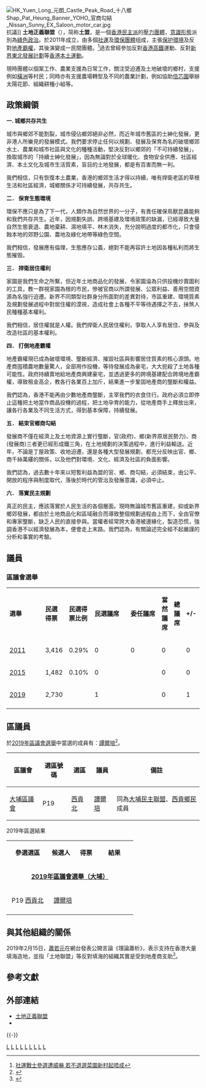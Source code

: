 {{香港政黨表
|中文名稱=土地正義聯盟
|英文名稱=Land Justice League
|黨徽文件名 = [[File:土地正義聯盟logo.jpg|200px]]
|色彩編碼={{Party meta/color/土地正義聯盟}}
|創立=2011年
|立法會議席={{Infobox political party/seats|0|70|hex={{Party meta/color/土地正義聯盟}}|per=1}}
|區議會議席={{Infobox political party/seats|1|21|hex={{Party meta/color/土地正義聯盟}}|per=1}}（[[大埔區議會|大埔區議會]]）
|政治派系= [[民主派_(香港)|民主派]]
|意識形態=[[草根民主|草根民主]]<ref>{{Cite web|title=政策綱領|url=https://landjusticehk.org/about-2/|access-date=2021-12-13|date=2011-06-30|work=土地正義聯盟|language=zh-HK|archive-date=2022-06-03|archive-url=https://web.archive.org/web/20220603164741/https://landjusticehk.org/about-2/}}</ref><br>[[綠色政治|綠色政治]]<ref name=":2">{{Cite news|url=http://news.mingpao.com/pns/dailynews/web_tc/article/20160910/s00012/1473443495745|title=香港新左翼的崛起|author=[[袁彌昌|袁彌昌]]|date=2016-09-10|work=明報|access-date=2016-09-26|archive-date=2016-09-27|archive-url=https://web.archive.org/web/20160927104435/http://news.mingpao.com/pns/dailynews/web_tc/article/20160910/s00012/1473443495745|dead-url=no}}</ref><br>[[环境保护主义|环境保护主义]]
|總部=
|會員人數=
|象徵顏色={{colorbox|{{Party meta/color/土地正義聯盟}}}} 綠色
|政黨口號=
|政治立场=[[中間偏左|中間偏左]]至[[左翼|左翼]]
|網站={{url|http://landjusticehk.org/}}
}}
[[File:HK_Yuen_Long_元朗_Castle_Peak_Road_十八鄉Shap_Pat_Heung_Banner_YOHO_官商勾結_Nissan_Sunny_EX_Saloon_motor_car.jpg|thumb]]抗議]]
'''土地正義聯盟'''（{{lang-en|Land Justice League}}），简称'''土盟'''，是一個[[民主派_(香港)|香港民主派]]的[[壓力團體|壓力團體]]，[[意識形態|意識形態]]派別為[[綠色政治|綠色政治]]。於2011年成立，由多個[[社運|社運]]及[[環保團體|環保團體]]组成，主張[[環境保護|保护環境]]及反對[[地產霸權|地產霸權]]，其後演變成一民間團體。<ref>[http://hk.apple.nextmedia.com/template/apple/art_main.php?iss_id=20110923&sec_id=4104&art_id=15639004 社運戰士參選遭威嚇 若不退選菜園新村起唔成]</ref>過去曾經參加反對[[香港高鐵|香港高鐵]]運動、反對[[新界東北發展計劃|新界東北發展計劃]]等[[香港本土運動|香港本土運動]]。

現時團體以個案工作、農業支援為日常工作，關注受迫遷及土地破壞的鄉村，支援例如[[橫洲_(元朗)|橫洲]]等村民；同時亦有支援農場轉型及不同的農業計劃，例如協助[[信芯園|信芯園]]舉辦太陽花節、組織耕種小組等。

==政策綱領==
'''一. 城鄉共存共生'''

城市與鄉郊不能割裂，城市侵佔鄉郊絕非必然，而近年城市舊區的士紳化發展，更非港人所樂見的發展模式。我們要求停止任何以規劃、發展及保育為名的破壞鄉郊水土、農業和城市社區與文化的種種活動，堅決反對以鄉郊的「不可持續發展」，換取城市的「持續士紳化發展」，因為無論對於全球暖化、食物安全供應、社區經濟、本土文化及城市生活質素，盲目的土地發展，都是有百害而無一利。

我們相信，只有恢復本土農業，香港的鄉郊生活才得以持續，唯有捍衛老區的草根生活和社區經濟，城鄉關係才可持續發展，共存共生。

'''二． 保育生態環境'''

環保不應只是為了下一代，人類作為自然世界的一分子，有責任確保鳥獸昆蟲能夠和我們共存共生。近年，因規劃失誤、跨境基建及環境政策的缺漏，已經導致大量自然生態衰退、農地棄耕、濕地填平、林木消失，充分說明過度的都市化，只會侵蝕本地的郊野公園、農地及綠化地帶等綠色空間。

我們相信，發展應有倫理，生態應存公義，絕對不能再容許土地因各種私利而將生態摧毁。

'''三． 捍衛居住權利'''

家園是我們生命之所繫，但近年土地商品化的發展，令家園淪為只供投機炒賣圖利的工具，教一群視家園為根的市民，慘被官商以所謂發展、公眾利益、善用空間資源為名強行迫遷。新界不同類型社群身分所面對的差異對待，市區重建、環境質素及規劃發展過程中對居住權的漠視，造成社會上各種不平等待遇揮之不去，抺煞人民種種基本權利。

我們相信，居住權就是人權。我們捍衛人民居住權利，爭取人人享有居住、參與及改造社區的基本權利。

'''四． 打倒地產霸權'''

地產霸權現已成為破壞環境、壟斷經濟、摧毀社區與影響居住質素的核心源頭。地產商囤積農地數量驚人，全部用作投機，等待發展成為豪宅，大大扼殺了土地各種可能性。政府持續賣地給地產商興建豪宅，並透過更多的跨境基建配合跨境地產霸權，導致租金高企，教各行各業百上加斤，結果進一步鞏固地產商的壟斷和權益。

我們認為，香港不能再由少數地產商壟斷，主宰我們的衣食住行。政府必須立即停止這種把土地當作商品投機的過程，把土地孕育的能力，從地產商手上釋放出來，讓各行各業及不同生活方式，得到基本保障，持續發展。

'''五． 結束官鄉商勾結'''

發展商不僅在經濟上及土地資源上實行壟斷，官(政府)、鄉(新界原居民勢力)、商(發展商)三者更已經形成鐵三角，在土地規劃的決策過程中，進行利益輸送。近年，不論是丁屋政策、收地迫遷，還是各種大型發展規劃，都充分反映出官、鄉、商千絲萬縷的關係，以及他們對環境、文化、經濟及社區的負面影響。

我們認為，過去數十年來以短暫利益為盟的官、鄉、商勾結，必須結束，由公平、開放的程序與制度取代，落後於時代的管治及發展意識，必須中止。

'''六． 落實民主規劃'''

真正的民主，應該落實於人民生活的各個層面。現時無論城市舊區重建，抑或新界鄉郊發展，都由於土地商品化和區域融合而導致整個規劃過程由上而下，全由官僚和專家壟斷，缺乏人民的直接參與。當權者經常誇大香港被邊緣化，製造恐慌，強調香港不以經濟發展為本，便會走上末路。我們認為，有關論述完全經不起嚴謹的分析和事實的考驗。

== 議員 ==

===區議會選舉===
{| class="wikitable" width="51%" style="text-align:center"
|- style="background:#b6e6a5; color:black" align=center
| width="5%" | '''選舉''' 
| width="10%" | '''民選得票'''
| width="10%" | '''民選得票比例'''
| width="6%" |  '''民選議席'''
| width="6%" |  '''委任議席'''
| width="6%" |  '''當然議席'''
| width="5%" |  '''總議席'''
| width="5%" |  '''+/-'''
|-
|[[2011年香港區議會選舉|2011]] || 3,416 || 0.29% || 0 || 0 || 0 || {{Composition bar|0|507|hex={{Party meta/color/土地正義聯盟}}}} || 0 {{Steady}}
|-
|[[2015年香港區議會選舉|2015]] || 1,482 {{Decrease}} || 0.10% {{Decrease}} || 0 || {{n/a}} || 0 || {{Composition bar|0|458|hex={{Party meta/color/土地正義聯盟}}}} || 0 {{Steady}}
|-
|[[2019年香港區議會選舉|2019]] || 2,730 ||  || 1 || {{n/a}} || 0 || {{Composition bar|1|479|hex={{Party meta/color/土地正義聯盟}}}} || 1 {{increase}}
|-
|}

==區議員==
於[[2019年區議會選舉|2019年區議會選舉]]中當選的成員有：[[譚爾培|譚爾培]]<ref>{{cite news |title=2019年區議會選舉 - 選舉結果(大埔) |url=https://www.elections.gov.hk/dc2019/chi/results_tai_po.html |date=2019-11-25 |accessdate=2020-12-23 |archive-date=2019-11-28 |archive-url=https://web.archive.org/web/20191128101429/https://www.elections.gov.hk/dc2019/chi/results_tai_po.html |dead-url=no }}</ref>。
{| class="wikitable"
! 區議會 !! 選區號碼 !! 選區 !! 議員 !! 備註
|-
|rowspan=1|[[大埔區議會|大埔區議會]]||P19||[[西貢北_(選區)|西貢北]]||[[譚爾培|譚爾培]]||同為[[大埔民主聯盟|大埔民主聯盟]]、[[西貢鄉民|西貢鄉民]]成員
|}

;2019年區選結果
{|class="wikitable" width="30%"
|- style="background:cornflowerblue; color:white" align=center
|align=center style="width:30%"|'''參選選區'''||style="width:20%"|'''候選人'''||style="width:20%"|'''得票'''||style="width:20%"|'''結果'''
|-
|colspan="4" align=center |'''[[2019年香港區議會選舉結果#大埔區|2019年區議會選舉（大埔）]]'''
|-
|align=center |P19 [[西貢北_(選區)|西貢北]]||align=center |[[譚爾培|譚爾培]]||{{yes|2,730票}} || {{yes|{{tick}} 當選}}
|-
|}

== 與其他組織的關係==

2019年2月15日，[[蕭若元|蕭若元]]在網台發表公開言論《理論蕭析》，表示支持在香港大量填海造地，並指「土地聯盟」等反對填海的組織其實是受到地產商支助<ref name="190215ynM">{{cite web |title=香港的未來要如何走下去？明本志不忘初心part3 |date=2019-02-15 |work=youtube |url=https://www.youtube.com/watch?v=1K7vPFDwynM |access-date=2019-02-18 |archive-date=2021-07-20 |archive-url=https://web.archive.org/web/20210720061300/https://www.youtube.com/watch?v=1K7vPFDwynM }}</ref>。

==參考文獻==
{{reflist|30em}}

== 外部連結 ==
* [http://landjusticehk.org/ 土地正義聯盟] {{Wayback|url=http://landjusticehk.org/ |date=20201112015014 }}
* {{Facebook|landjusticehk}}

{{-}}
{{香港政黨}}
{{自決派}}
{{Portal bar|香港|政治|政黨}}
[[Category:2011年香港建立|L]]
[[Category:2011年香港政治|L]]
[[Category:2011年建立的組織|L]]
[[Category:2011年建立的政黨|L]]
[[Category:香港政黨|L]]
[[Category:香港環境組織|L]]
[[Category:香港民主派|L]]
[[Category:民主自決派組織|L]]
[[Category:左翼民主派組織|L]]